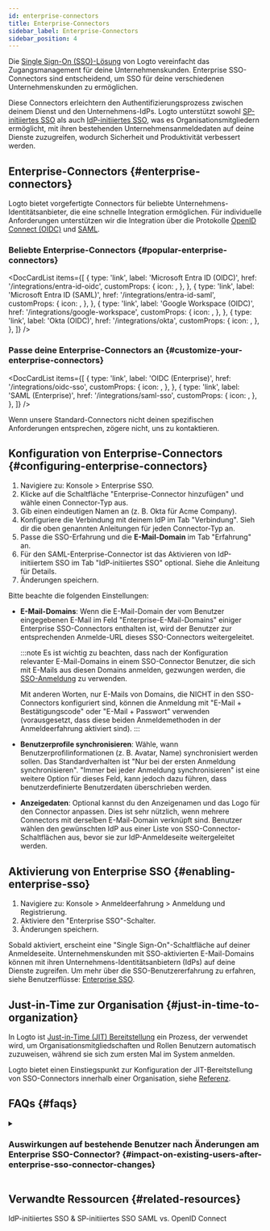 ```yaml
---
id: enterprise-connectors
title: Enterprise-Connectors
sidebar_label: Enterprise-Connectors
sidebar_position: 4
---
```



Die [Single Sign-On (SSO)-Lösung](/end-user-flows/enterprise-sso) von Logto vereinfacht das Zugangsmanagement für deine Unternehmenskunden. Enterprise SSO-Connectors sind entscheidend, um SSO für deine verschiedenen Unternehmenskunden zu ermöglichen.

Diese Connectors erleichtern den Authentifizierungsprozess zwischen deinem Dienst und den Unternehmens-IdPs. Logto unterstützt sowohl [SP-initiiertes SSO](/end-user-flows/enterprise-sso/sp-initiated-sso) als auch [IdP-initiiertes SSO](/end-user-flows/enterprise-sso/idp-initiated-sso), was es Organisationsmitgliedern ermöglicht, mit ihren bestehenden Unternehmensanmeldedaten auf deine Dienste zuzugreifen, wodurch Sicherheit und Produktivität verbessert werden.

## Enterprise-Connectors \{#enterprise-connectors}

Logto bietet vorgefertigte Connectors für beliebte Unternehmens-Identitätsanbieter, die eine schnelle Integration ermöglichen. Für individuelle Anforderungen unterstützen wir die Integration über die Protokolle [OpenID Connect (OIDC)](https://auth.wiki/openid-connect) und [SAML](https://auth.wiki/saml).

### Beliebte Enterprise-Connectors \{#popular-enterprise-connectors}

<DocCardList
  items={[
    {
      type: 'link',
      label: 'Microsoft Entra ID (OIDC)',
      href: '/integrations/entra-id-oidc',
      customProps: {
        icon: <MicrosoftEntraId />,
      },
    },
    {
      type: 'link',
      label: 'Microsoft Entra ID (SAML)',
      href: '/integrations/entra-id-saml',
      customProps: {
        icon: <MicrosoftEntraId />,
      },
    },
    {
      type: 'link',
      label: 'Google Workspace (OIDC)',
      href: '/integrations/google-workspace',
      customProps: {
        icon: <GoogleWorkspace />,
      },
    },
    {
      type: 'link',
      label: 'Okta (OIDC)',
      href: '/integrations/okta',
      customProps: {
        icon: <Okta />,
      },
    },
  ]}
/>

### Passe deine Enterprise-Connectors an \{#customize-your-enterprise-connectors}

<DocCardList
  items={[
    {
      type: 'link',
      label: 'OIDC (Enterprise)',
      href: '/integrations/oidc-sso',
      customProps: {
        icon: <Oidc />,
      },
    },
    {
      type: 'link',
      label: 'SAML (Enterprise)',
      href: '/integrations/saml-sso',
      customProps: {
        icon: <Saml />,
      },
    },
  ]}
/>

Wenn unsere Standard-Connectors nicht deinen spezifischen Anforderungen entsprechen, zögere nicht, uns zu kontaktieren.

## Konfiguration von Enterprise-Connectors \{#configuring-enterprise-connectors}

1. Navigiere zu: <CloudLink to="/enterprise-sso">Konsole > Enterprise SSO</CloudLink>.
2. Klicke auf die Schaltfläche "Enterprise-Connector hinzufügen" und wähle einen Connector-Typ aus.
3. Gib einen eindeutigen Namen an (z. B. Okta für Acme Company).
4. Konfiguriere die Verbindung mit deinem IdP im Tab "Verbindung". Sieh dir die oben genannten Anleitungen für jeden Connector-Typ an.
5. Passe die SSO-Erfahrung und die **E-Mail-Domain** im Tab "Erfahrung" an.
6. Für den SAML-Enterprise-Connector ist das Aktivieren von IdP-initiiertem SSO im Tab "IdP-initiiertes SSO" optional. Siehe die Anleitung für Details.
7. Änderungen speichern.

Bitte beachte die folgenden Einstellungen:

- **E-Mail-Domains**: Wenn die E-Mail-Domain der vom Benutzer eingegebenen E-Mail im Feld "Enterprise-E-Mail-Domains" einiger Enterprise SSO-Connectors enthalten ist, wird der Benutzer zur entsprechenden Anmelde-URL dieses SSO-Connectors weitergeleitet.

  :::note
  Es ist wichtig zu beachten, dass nach der Konfiguration relevanter E-Mail-Domains in einem SSO-Connector Benutzer, die sich mit E-Mails aus diesen Domains anmelden, gezwungen werden, die [SSO-Anmeldung](/end-user-flows/enterprise-sso) zu verwenden.

  Mit anderen Worten, nur E-Mails von Domains, die NICHT in den SSO-Connectors konfiguriert sind, können die Anmeldung mit "E-Mail + Bestätigungscode" oder "E-Mail + Passwort" verwenden (vorausgesetzt, dass diese beiden Anmeldemethoden in der Anmeldeerfahrung aktiviert sind).
  :::

- **Benutzerprofile synchronisieren**: Wähle, wann Benutzerprofilinformationen (z. B. Avatar, Name) synchronisiert werden sollen. Das Standardverhalten ist "Nur bei der ersten Anmeldung synchronisieren". "Immer bei jeder Anmeldung synchronisieren" ist eine weitere Option für dieses Feld, kann jedoch dazu führen, dass benutzerdefinierte Benutzerdaten überschrieben werden.
- **Anzeigedaten**: Optional kannst du den Anzeigenamen und das Logo für den Connector anpassen. Dies ist sehr nützlich, wenn mehrere Connectors mit derselben E-Mail-Domain verknüpft sind. Benutzer wählen den gewünschten IdP aus einer Liste von SSO-Connector-Schaltflächen aus, bevor sie zur IdP-Anmeldeseite weitergeleitet werden.

## Aktivierung von Enterprise SSO \{#enabling-enterprise-sso}

1. Navigiere zu: <CloudLink to="/sign-in-experience/sign-up-and-sign-in">Konsole > Anmeldeerfahrung > Anmeldung und Registrierung</CloudLink>.
2. Aktiviere den "Enterprise SSO"-Schalter.
3. Änderungen speichern.

Sobald aktiviert, erscheint eine "Single Sign-On"-Schaltfläche auf deiner Anmeldeseite. Unternehmenskunden mit SSO-aktivierten E-Mail-Domains können mit ihren Unternehmens-Identitätsanbietern (IdPs) auf deine Dienste zugreifen. Um mehr über die SSO-Benutzererfahrung zu erfahren, siehe Benutzerflüsse: [Enterprise SSO](/end-user-flows/enterprise-sso).

## Just-in-Time zur Organisation \{#just-in-time-to-organization}

In Logto ist [Just-in-Time (JIT) Bereitstellung](https://auth.wiki/jit-provisioning) ein Prozess, der verwendet wird, um Organisationsmitgliedschaften und Rollen Benutzern automatisch zuzuweisen, während sie sich zum ersten Mal im System anmelden.

Logto bietet einen Einstiegspunkt zur Konfiguration der JIT-Bereitstellung von SSO-Connectors innerhalb einer Organisation, siehe [Referenz](/organizations/just-in-time-provisioning).

## FAQs \{#faqs}

<details>
<summary>

### Auswirkungen auf bestehende Benutzer nach Änderungen am Enterprise SSO-Connector? \{#impact-on-existing-users-after-enterprise-sso-connector-changes}

</summary>

- Hinzufügen von SSO: Die SSO-Identitäten werden mit bestehenden Konten verknüpft, wenn die E-Mail übereinstimmt.
- Entfernen von SSO: Entfernt SSO-Identitäten, die mit dem Konto verknüpft sind, behält jedoch Benutzerkonten bei und fordert Benutzer auf, alternative Verifizierungsmethoden einzurichten.

</details>

## Verwandte Ressourcen \{#related-resources}

<Url href="https://blog.logto.io/idp-vs-sp-initiated-sso">
  IdP-initiiertes SSO & SP-initiiertes SSO
</Url>
<Url href="https://blog.logto.io/differences-between-saml-and-oidc">SAML vs. OpenID Connect</Url>
